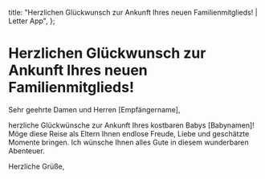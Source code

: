   title: "Herzlichen Glückwunsch zur Ankunft Ihres neuen Familienmitglieds! | Letter App",
};

# Herzlichen Glückwunsch zur Ankunft Ihres neuen Familienmitglieds!

Sehr geehrte Damen und Herren [Empfängername],

herzliche Glückwünsche zur Ankunft Ihres kostbaren Babys [Babynamen]! Möge diese Reise als Eltern Ihnen endlose Freude, Liebe und geschätzte Momente bringen. Ich wünsche Ihnen alles Gute in diesem wunderbaren Abenteuer.

Herzliche Grüße,
